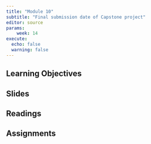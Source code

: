 ```yaml
---
title: "Module 10"
subtitle: "Final submission date of Capstone project"
editor: source
params:
    week: 14
execute: 
  echo: false
  warning: false
---
```


## Learning Objectives

## Slides

## Readings

## Assignments

